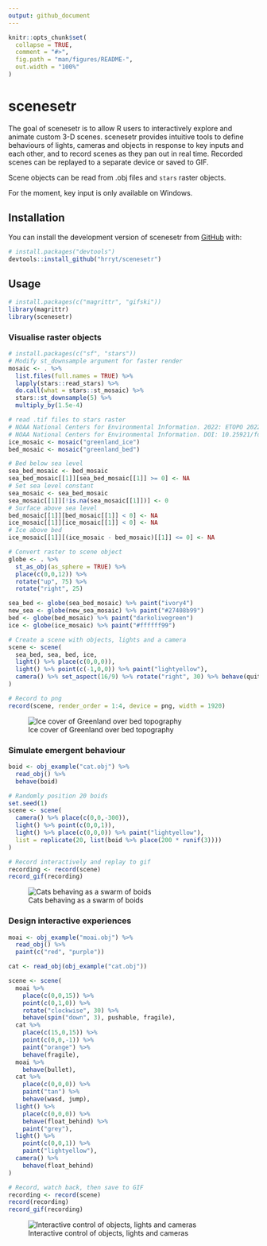 ```yaml
---
output: github_document
---
```


<!-- README.md is generated from README.Rmd. Please edit that file -->

```r
knitr::opts_chunk$set(
  collapse = TRUE,
  comment = "#>",
  fig.path = "man/figures/README-",
  out.width = "100%"
)
```

# scenesetr

<!-- badges: start -->
<!-- badges: end -->

The goal of scenesetr is to allow R users to interactively explore and animate 
custom 3-D scenes. scenesetr provides intuitive tools to define behaviours of 
lights, cameras and objects in response to key inputs and each other, and to 
record scenes as they pan out in real time. Recorded scenes can be replayed 
to a separate device or saved to GIF.

Scene objects can be read from .obj files and `stars` raster objects.

For the moment, key input is only available on Windows.

## Installation

You can install the development version of scenesetr from [GitHub](https://github.com/) with:

``` r
# install.packages("devtools")
devtools::install_github("hrryt/scenesetr")
```

## Usage

```r
# install.packages(c("magrittr", "gifski"))
library(magrittr)
library(scenesetr)
```

### Visualise raster objects

```r
# install.packages(c("sf", "stars"))
# Modify st_downsample argument for faster render
mosaic <- . %>%
  list.files(full.names = TRUE) %>%
  lapply(stars::read_stars) %>%
  do.call(what = stars::st_mosaic) %>%
  stars::st_downsample(5) %>%
  multiply_by(1.5e-4)

# read .tif files to stars raster
# NOAA National Centers for Environmental Information. 2022: ETOPO 2022 15 Arc-Second Global Relief Model. 
# NOAA National Centers for Environmental Information. DOI: 10.25921/fd45-gt74. Accessed 01/03/2024.
ice_mosaic <- mosaic("greenland_ice")
bed_mosaic <- mosaic("greenland_bed")

# Bed below sea level
sea_bed_mosaic <- bed_mosaic
sea_bed_mosaic[[1]][sea_bed_mosaic[[1]] >= 0] <- NA 
# Set sea level constant
sea_mosaic <- sea_bed_mosaic
sea_mosaic[[1]][!is.na(sea_mosaic[[1]])] <- 0
# Surface above sea level
bed_mosaic[[1]][bed_mosaic[[1]] < 0] <- NA
ice_mosaic[[1]][ice_mosaic[[1]] < 0] <- NA
# Ice above bed
ice_mosaic[[1]][(ice_mosaic - bed_mosaic)[[1]] <= 0] <- NA

# Convert raster to scene object
globe <- . %>%
  st_as_obj(as_sphere = TRUE) %>%
  place(c(0,0,12)) %>%
  rotate("up", 75) %>%
  rotate("right", 25)

sea_bed <- globe(sea_bed_mosaic) %>% paint("ivory4")
new_sea <- globe(new_sea_mosaic) %>% paint("#27408b99")
bed <- globe(bed_mosaic) %>% paint("darkolivegreen")
ice <- globe(ice_mosaic) %>% paint("#ffffff99")

# Create a scene with objects, lights and a camera
scene <- scene(
  sea_bed, sea, bed, ice,
  light() %>% place(c(0,0,0)),
  light() %>% point(c(-1,0,0)) %>% paint("lightyellow"),
  camera() %>% set_aspect(16/9) %>% rotate("right", 30) %>% behave(quit_after_frame)
)

# Record to png
record(scene, render_order = 1:4, device = png, width = 1920)
```
![Ice cover of Greenland over bed topography](man/figures/README-greenland.png)

### Simulate emergent behaviour

```r
boid <- obj_example("cat.obj") %>%
  read_obj() %>%
  behave(boid)

# Randomly position 20 boids
set.seed(1)
scene <- scene(
  camera() %>% place(c(0,0,-300)),
  light() %>% point(c(0,0,1)),
  light() %>% place(c(0,0,0)) %>% paint("lightyellow"),
  list = replicate(20, list(boid %>% place(200 * runif(3))))
)

# Record interactively and replay to gif
recording <- record(scene)
record_gif(recording)

```
![Cats behaving as a swarm of boids](man/figures/README-boids.gif)

### Design interactive experiences

```r
moai <- obj_example("moai.obj") %>%
  read_obj() %>%
  paint(c("red", "purple"))

cat <- read_obj(obj_example("cat.obj"))

scene <- scene(
  moai %>%
    place(c(0,0,15)) %>%
    point(c(0,1,0)) %>%
    rotate("clockwise", 30) %>%
    behave(spin("down", 3), pushable, fragile),
  cat %>%
    place(c(15,0,15)) %>%
    point(c(0,0,-1)) %>%
    paint("orange") %>%
    behave(fragile),
  moai %>%
    behave(bullet),
  cat %>%
    place(c(0,0,0)) %>%
    paint("tan") %>%
    behave(wasd, jump),
  light() %>%
    place(c(0,0,0)) %>%
    behave(float_behind) %>%
    paint("grey"),
  light() %>%
    point(c(0,0,1)) %>%
    paint("lightyellow"),
  camera() %>%
    behave(float_behind)
)

# Record, watch back, then save to GIF
recording <- record(scene)
record(recording)
record_gif(recording)
```
![Interactive control of objects, lights and cameras](man/figures/README-shoot.gif)

